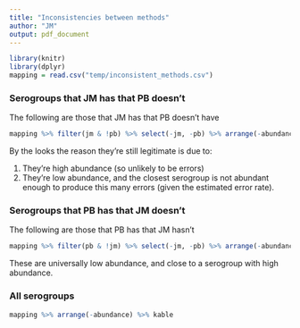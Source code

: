 ```yaml
---
title: "Inconsistencies between methods"
author: "JM"
output: pdf_document
---
```


```r
library(knitr)
library(dplyr)
mapping = read.csv("temp/inconsistent_methods.csv")
```

### Serogroups that JM has that PB doesn't

The following are those that JM has that PB doesn't have

```r
mapping %>% filter(jm & !pb) %>% select(-jm, -pb) %>% arrange(-abundance) %>% kable
```

By the looks the reason they're still legitimate is due to:

1. They're high abundance (so unlikely to be errors)
2. They're low abundance, and the closest serogroup is not abundant enough to produce this
many errors (given the estimated error rate).

### Serogroups that PB has that JM doesn't

The following are those that PB has that JM hasn't

```r
mapping %>% filter(pb & !jm) %>% select(-jm, -pb) %>% arrange(-abundance) %>% kable
```

These are universally low abundance, and close to a serogroup with high abundance.

### All serogroups

```r
mapping %>% arrange(-abundance) %>% kable
```